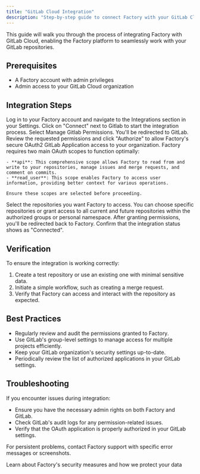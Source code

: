 ```yaml
---
title: "GitLab Cloud Integration"
description: "Step-by-step guide to connect Factory with your GitLab Cloud repositories"
---
```


This guide will walk you through the process of integrating Factory with GitLab Cloud, enabling the Factory platform to seamlessly work with your GitLab repositories.

## Prerequisites

- A Factory account with admin privileges
- Admin access to your GitLab Cloud organization

## Integration Steps

<Steps>
  <Step title="Access Factory Platform">
    Log in to your Factory account and navigate to the Integrations section in your Settings.
  </Step>
  <Step title="Initiate GitLab Integration">
    Click on "Connect" next to Gitlab to start the integration process. Select Manage Gitlab Permissions.
  </Step>
  <Step title="Authorize Factory's GitLab Application">
    You'll be redirected to GitLab. Review the requested permissions and click "Authorize" to allow Factory's secure OAuth2 GitLab Application access to your organization.
  </Step>
  <Step title="Review and Approve Permissions">
    Factory requires two main OAuth scopes to function optimally:

    - **api**: This comprehensive scope allows Factory to read from and write to your repositories, manage issues and merge requests, and comment on commits.
    - **read_user**: This scope enables Factory to access user information, providing better context for various operations.

    Ensure these scopes are selected before proceeding.
  </Step>
  <Step title="Configure Repository Access">
    Select the repositories you want Factory to access. You can choose specific repositories or grant access to all current and future repositories within the authorized groups or personal namespace.
  </Step>
  <Step title="Confirm Integration">
    After granting permissions, you'll be redirected back to Factory. Confirm that the integration status shows as "Connected".
  </Step>
</Steps>

## Verification

To ensure the integration is working correctly:

1. Create a test repository or use an existing one with minimal sensitive data.
2. Initiate a simple workflow, such as creating a merge request.
3. Verify that Factory can access and interact with the repository as expected.

## Best Practices

- Regularly review and audit the permissions granted to Factory.
- Use GitLab's group-level settings to manage access for multiple projects efficiently.
- Keep your GitLab organization's security settings up-to-date.
- Periodically review the list of authorized applications in your GitLab settings.

## Troubleshooting

If you encounter issues during integration:

- Ensure you have the necessary admin rights on both Factory and GitLab.
- Check GitLab's audit logs for any permission-related issues.
- Verify that the OAuth application is properly authorized in your GitLab settings.

For persistent problems, contact Factory support with specific error messages or screenshots.

<Card title="Security and Compliance" icon="shield-check" href="/user-guides/build-with-factory/security-compliance">
  Learn about Factory's security measures and how we protect your data
</Card>